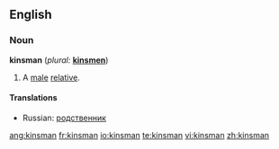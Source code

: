 == English ==
=== Noun ===
'''kinsman''' (''plural:'' '''[[kinsmen]]''')

# A [[male]] [[relative]].

==== Translations ====
{{trans-top|a male relative}}
{{trans-mid}}
*Russian: [[родственник]] {{m}}
{{trans-bottom}}

[[ang:kinsman]]
[[fr:kinsman]]
[[io:kinsman]]
[[te:kinsman]]
[[vi:kinsman]]
[[zh:kinsman]]